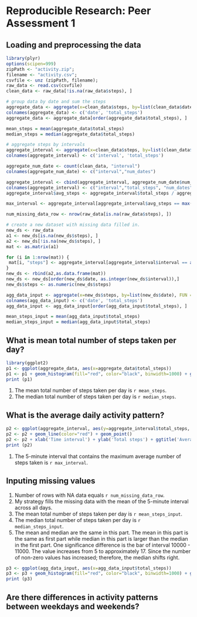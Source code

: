 # Reproducible Research: Peer Assessment 1


## Loading and preprocessing the data

``` r
library(plyr)
options(scipen=999)
zipPath <- "activity.zip";
filename <- "activity.csv";
csvfile <- unz (zipPath, filename);
raw_data <- read.csv(csvfile)
clean_data <- raw_data[!is.na(raw_data$steps), ]

# group data by date and sum the steps
aggregate_data <- aggregate(x=clean_data$steps, by=list(clean_data$date), FUN = sum)
colnames(aggregate_data) <- c('date', 'total_steps')
aggregate_data <- aggregate_data[order(aggregate_data$total_steps), ]

mean_steps = mean(aggregate_data$total_steps)
median_steps = median(aggregate_data$total_steps)

# aggregate steps by intervals
aggregate_interval <- aggregate(x=clean_data$steps, by=list(clean_data$interval), FUN = sum)
colnames(aggregate_interval) <- c('interval', 'total_steps')

aggregate_num_date <- count(clean_data, "interval")
colnames(aggregate_num_date) <- c("interval","num_dates")

aggregate_interval <- cbind(aggregate_interval, aggregate_num_date$num_dates)
colnames(aggregate_interval) <- c("interval","total_steps", "num_dates")
aggregate_interval$avg_steps <- aggregate_interval$total_steps / aggregate_interval$num_dates

max_interval <- aggregate_interval[aggregate_interval$avg_steps == max(aggregate_interval$avg_steps), c('interval')]

num_missing_data_row <- nrow(raw_data[is.na(raw_data$steps), ])

# create a new dataset with missing data filled in.
new_ds <- raw_data
a1 <- new_ds[is.na(new_ds$steps), ]
a2 <- new_ds[!is.na(new_ds$steps), ]
mat <- as.matrix(a1)

for (i in 1:nrow(mat)) {
 mat[i, "steps"] <- aggregate_interval[aggregate_interval$interval == as.integer(mat[i, "interval"]), "avg_steps" ]
}
new_ds <- rbind(a2,as.data.frame(mat))
new_ds <- new_ds[order(new_ds$date, as.integer(new_ds$interval)),]
new_ds$steps <- as.numeric(new_ds$steps)

agg_data_input <- aggregate(x=new_ds$steps, by=list(new_ds$date), FUN = sum)
colnames(agg_data_input) <- c('date', 'total_steps')
agg_data_input <- agg_data_input[order(agg_data_input$total_steps), ]

mean_steps_input = mean(agg_data_input$total_steps)
median_steps_input = median(agg_data_input$total_steps)
```

## What is mean total number of steps taken per day?

``` r
library(ggplot2)
p1 <- ggplot(aggregate_data, aes(x=aggregate_data$total_steps))
p1 <- p1 + geom_histogram(fill="red", color="black", binwidth=1000) + ggtitle("Frequency of total steps taken per day") + xlab('Total number of steps per day') + ylab('Frequency')
print (p1)
```

1. The mean total number of steps taken per day is `r mean_steps`.
2. The median total number of steps taken per day is `r median_steps`.

## What is the average daily activity pattern?

``` r
p2 <- ggplot(aggregate_interval, aes(y=aggregate_interval$total_steps, x=aggregate_interval$interval))
p2 <- p2 + geom_line(color="red") + geom_point()
p2 <- p2 + xlab('Time interval') + ylab('Total steps') + ggtitle('Average daily activity pattern')
print (p2)
```

1. The 5-minute interval that contains the maximum average number of steps taken is `r max_interval`.

## Inputing missing values

1. Number of rows with NA data equals `r num_missing_data_row`.
2. My strategy fills the missing data with the mean of the 5-minute interval across all days.
3. The mean total number of steps taken per day is `r mean_steps_input`.
4. The median total number of steps taken per day is `r median_steps_input`.
5. The mean and median are the same in this part. The mean in this part is the same as first part while median in this part is larger than the median in the first part. One significance difference is the bar of interval 10000 - 11000. The value increases from 5 to approximately 17. Since the number of non-zero values has increased; therefore, the median shifts right.

``` r
p3 <- ggplot(agg_data_input, aes(x=agg_data_input$total_steps))
p3 <- p3 + geom_histogram(fill="red", color="black", binwidth=1000) + ggtitle("Frequency of total steps taken per day with inputs") + xlab('Total number of steps per day') + ylab('Frequency')
print (p3)
```

## Are there differences in activity patterns between weekdays and weekends?
